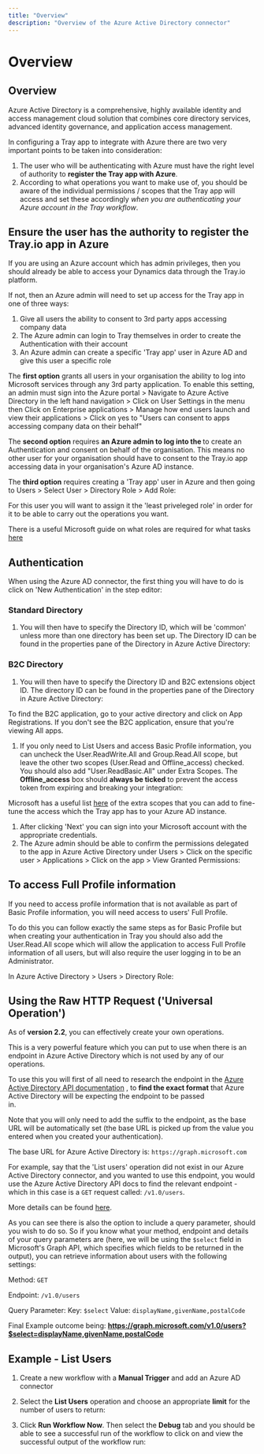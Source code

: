 ```yaml
---
title: "Overview"
description: "Overview of the Azure Active Directory connector"
---
```


# Overview

## Overview

Azure Active Directory is a comprehensive, highly available identity and access management cloud solution that combines core directory services, advanced identity governance, and application access management.

In configuring a Tray app to integrate with Azure there are two very important points to be taken into consideration:

1. The user who will be authenticating with Azure must have the right level of authority to **register the Tray app with Azure**.
2. According to what operations you want to make use of, you should be aware of the individual permissions / scopes that the Tray app will access and set these accordingly *when you are authenticating your Azure account in the Tray workflow*.

## Ensure the user has the authority to register the Tray.io app in Azure

If you are using an Azure account which has admin privileges, then you should already be able to access your Dynamics data through the Tray.io platform.

If not, then an Azure admin will need to set up access for the Tray app in one of three ways:

1. Give all users the ability to consent to 3rd party apps accessing company data
2. The Azure admin can login to Tray themselves in order to create the Authentication with their account
3. An Azure admin can create a specific 'Tray app' user in Azure AD and give this user a specific role

The **first option** grants all users in your organisation the ability to log into Microsoft services through any 3rd party application. To enable this setting, an admin must sign into the Azure portal > Navigate to Azure Active Directory in the left hand navigation > Click on User Settings in the menu then Click on Enterprise applications > Manage how end users launch and view their applications > Click on yes to "Users can consent to apps accessing company data on their behalf"

The **second option** requires **an Azure admin to log into the  <Content type link TBD>** to create an Authentication and consent on behalf of the organisation. This means no other user for your organisation should have to consent to the Tray.io app accessing data in your organisation's Azure AD instance.

The **third option** requires creating a 'Tray app' user in Azure and then going to Users > Select User > Directory Role > Add Role:

For this user you will want to assign it the 'least priveleged role' in order for it to be able to carry out the operations you want.

There is a useful Microsoft guide on what roles are required for what tasks [here](https://docs.microsoft.com/en-us/azure/active-directory/users-groups-roles/roles-delegate-by-task)

## Authentication

When using the Azure AD connector, the first thing you will have to do is click on 'New Authentication' in the step editor:

### Standard Directory

1. You will then have to specify the Directory ID, which will be 'common' unless more than one directory has been set up. The Directory ID can be found in the properties pane of the Directory in Azure Active Directory:

### B2C Directory

1. You will then have to specify the Directory ID and B2C extensions object ID. The directory ID can be found in the properties pane of the Directory in Azure Active Directory:

To find the B2C application, go to your active directory and click on App Registrations. If you don't see the B2C application, ensure that you're viewing All apps.

1. If you only need to List Users and access Basic Profile information, you can uncheck the User.ReadWrite.All and Group.Read.All scope, but leave the other two scopes (User.Read and Offline_access) checked. You should also add "User.ReadBasic.All" under Extra Scopes. The **Offline_access** box should **always be ticked** to prevent the access token from expiring and breaking your integration:

Microsoft has a useful list [here](https://docs.microsoft.com/en-us/graph/permissions-reference#user-permissions) of the extra scopes that you can add to fine-tune the access which the Tray app has to your Azure AD instance.

1. After clicking 'Next' you can sign into your Microsoft account with the appropriate credentials.
2. The Azure admin should be able to confirm the permissions delegated to the app in Azure Active Directory under Users > Click on the specific user > Applications > Click on the app > View Granted Permissions:

## To access Full Profile information

If you need to access profile information that is not available as part of Basic Profile information, you will need access to users' Full Profile.

To do this you can follow exactly the same steps as for Basic Profile but when creating your authentication in Tray you should also add the User.Read.All scope which will allow the application to access Full Profile information of all users, but will also require the user logging in to be an Administrator.

In Azure Active Directory > Users > Directory Role:

## Using the Raw HTTP Request ('Universal Operation')

As of **version 2.2**, you can effectively create your own operations.

This is a very powerful feature which you can put to use when there is an endpoint in Azure Active Directory which is not used by any of our operations.

To use this you will first of all need to research the endpoint in the [ Azure Active Directory API documentation](https://docs.microsoft.com/en-us/graph/api/overview?view=graph-rest-1.0) , to **find the exact format** that Azure Active Directory will be expecting the endpoint to be passed<br/>in.

Note that you will only need to add the suffix to the endpoint, as the base URL will be automatically set (the base URL is picked up from the value you entered when you created your authentication).

The base URL for Azure Active Directory is: `https://graph.microsoft.com`

For example, say that the 'List users' operation did not exist in our Azure Active Directory connector, and you wanted to use this endpoint, you would use the Azure Active Directory API docs to find the relevant endpoint - which in this case is a `GET` request called: `/v1.0/users`.

More details can be found [here](https://docs.microsoft.com/en-us/graph/api/user-list?view=graph-rest-1.0&tabs=http).

As you can see there is also the option to include a query parameter, should you wish to do so. So if you know what your method, endpoint and details of your query parameters are (here, we will be using the `$select` field in Microsoft's Graph API, which specifies which fields to be returned in the output), you can retrieve information about users with the following settings:

Method: `GET`

Endpoint: `/v1.0/users`

Query Parameter: Key: `$select` Value: `displayName,givenName,postalCode`

Final Example outcome being: **https://graph.microsoft.com/v1.0/users?$select=displayName,givenName,postalCode**

## Example - List Users

1. Create a new workflow with a **Manual Trigger** and add an Azure AD connector

1. Select the **List Users** operation and choose an appropriate **limit** for the number of users to return:

1. Click **Run Workflow Now**. Then select the **Debug** tab and you should be able to see a successful run of the workflow to click on and view the successful output of the workflow run:
